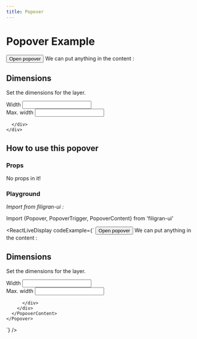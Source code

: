 ```yaml
---
title: Popover
---
```


# Popover Example

<Popover>
  <PopoverTrigger asChild>
    <Button variant="outline">Open popover</Button>
  </PopoverTrigger>
  <PopoverContent className="w-80">
      We can put anything in the content :
    <div>
      <div>
        <h2>Dimensions</h2>
        <p>
          Set the dimensions for the layer.
        </p>
      </div>
      <div className="grid gap-2">
        <div className="grid grid-cols-3 items-center gap-4">
          <Label htmlFor="width">Width</Label>
          <Input
            id="width"
            defaultValue="100%"
            className="col-span-2 h-8"
          />
        </div>
        <div className="grid grid-cols-3 items-center gap-4">
          <Label htmlFor="maxWidth">Max. width</Label>
          <Input
            id="maxWidth"
            defaultValue="300px"
            className="col-span-2 h-8"
          />
        </div>

      </div>
    </div>
  </PopoverContent>
</Popover>


## How to use this popover

### Props

No props in it!

### Playground

*Import from filigran-ui :*

Import \{Popover, PopoverTrigger, PopoverContent\} from 'filigran-ui'


<ReactLiveDisplay
    codeExample={`
         <Popover>
  <PopoverTrigger asChild>
    <Button variant="outline">Open popover</Button>
  </PopoverTrigger>
  <PopoverContent className="w-80">
      We can put anything in the content :
    <div>
      <div>
        <h2>Dimensions</h2>
        <p>
          Set the dimensions for the layer.
        </p>
      </div>
      <div className="grid gap-2">
        <div className="grid grid-cols-3 items-center gap-4">
          <Label htmlFor="width">Width</Label>
          <Input
            id="width"
            defaultValue="100%"
            className="col-span-2 h-8"
          />
        </div>
        <div className="grid grid-cols-3 items-center gap-4">
          <Label htmlFor="maxWidth">Max. width</Label>
          <Input
            id="maxWidth"
            defaultValue="300px"
            className="col-span-2 h-8"
          />
        </div>

          </div>
        </div>
      </PopoverContent>
    </Popover>
`}
/>